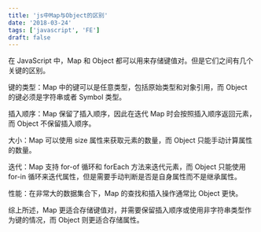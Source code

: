 ```yaml
---
title: 'js中Map与Object的区别'
date: '2018-03-24'
tags: ['javascript', 'FE']
draft: false
---
```


在 JavaScript 中，Map 和 Object 都可以用来存储键值对。但是它们之间有几个关键的区别。

键的类型：Map 中的键可以是任意类型，包括原始类型和对象引用，而 Object 的键必须是字符串或者 Symbol 类型。

插入顺序：Map 保留了插入顺序，因此在迭代 Map 时会按照插入顺序返回元素，而 Object 不保留插入顺序。

大小：Map 可以使用 size 属性来获取元素的数量，而 Object 只能手动计算属性的数量。

迭代：Map 支持 for-of 循环和 forEach 方法来迭代元素，而 Object 只能使用 for-in 循环来迭代属性，但是需要手动判断是否是自身属性而不是继承属性。

性能：在非常大的数据集合下，Map 的查找和插入操作通常比 Object 更快。

综上所述，Map 更适合存储键值对，并需要保留插入顺序或使用非字符串类型作为键的情况，而 Object 则更适合存储属性。

